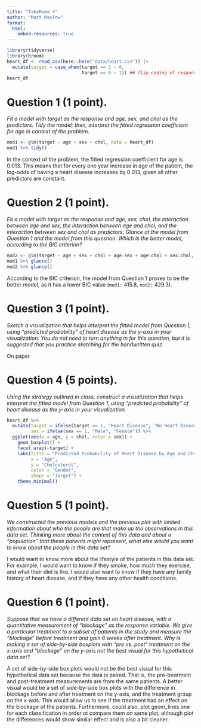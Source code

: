 ```yaml
---
title: "TakeHome 4"
author: "Matt Maslow"
format: 
  html:
    embed-resources: true
---
```




```r
library(tidyverse)
library(broom)
heart_df <- read_csv(here::here("data/heart.csv")) |>
  mutate(target = case_when(target == 1 ~ 0,
                            target == 0 ~ 1)) ## flip coding of response
heart_df
```

# Question 1 (1 point). 
*Fit a model with target as the response and age, sex, and chol as the predictors. Tidy the model; then, interpret the fitted regression coefficient for age in context of the problem.*

```r
mod1 <- glm(target ~ age + sex + chol, data = heart_df)
mod1 %>% tidy()
```

In the context of the problem, the fitted regression coefficient for age is 0.013. This means that for every one year increase in age of the patient, the log-odds of having a heart disease increases by 0.013, given all other predictors are constant.



# Question 2 (1 point). 
*Fit a model with target as the response and age, sex, chol, the interaction between age and sex, the interaction between age and chol, and the interaction between sex and chol as predictors. Glance at the model from Question 1 and the model from this question. Which is the better model, according to the BIC criterion?*

```r
mod2 <- glm(target ~ age + sex + chol + age:sex + age:chol + sex:chol, data = heart_df)
mod1 %>% glance()
mod2 %>% glance()
```

According to the BIC criterion, the model from Question 1 proves to be the better model, as it has a lower BIC value (`mod1:` 415.8, `mod2:` 429.3).


# Question 3 (1 point). 
*Sketch a visualization that helps interpret the fitted model from Question 1, using “predicted probability” of heart disease as the y-axis in your visualization. You do not need to turn anything in for this question, but it is suggested that you practice sketching for the handwritten quiz.*


On paper



# Question 4 (5 points). 
*Using the strategy outlined in class, construct a visualization that helps interpret the fitted model from Question 1, using “predicted probability” of heart disease as the y-axis in your visualization.*

```r
heart_df %>%
  mutate(target = ifelse(target == 1, "Heart Disease", "No Heart Disease"),
         sex = ifelse(sex == 1, "Male", "Female")) %>%
  ggplot(aes(x = age, y = chol, color = sex)) +
    geom_boxplot() +
    facet_wrap(~target) +
    labs(title = "Predicted Probability of Heart Disease by Age and Cholesterol",
         x = "Age",
         y = "Cholesterol",
         color = "Gender",
         shape = "Target") +
    theme_minimal()
```


# Question 5 (1 point). 
*We constructed the previous models and the previous plot with limited information about who the people are that make up the observations in this data set. Thinking more about the context of this data and about a “population” that these patients might represent, what else would you want to know about the people in this data set?*

I would want to know more about the lifestyle of the patients in this data set. For example, I would want to know if they smoke, how much they exercise, and what their diet is like. I would also want to know if they have any family history of heart disease, and if they have any other health conditions.



# Question 6 (1 point). 
*Suppose that we have a different data set on heart disease, with a quantitative measurement of “blockage” as the response variable. We give a particular treatment to a subset of patients in the study and measure the “blockage” before treatment and gain 6 weeks after treatment. Why is making a set of side-by-side boxplots with “pre vs. post” treatment on the x-axis and “blockage” on the y-axis not the best visual for this hypothetical data set?*

A set of side-by-side box plots would not be the best visual for this hypothetical data set because the data is paired. That is, the pre-treatment and post-treatment measurements are from the same patients. A better visual would be a set of side-by-side box plots with the difference in blockage before and after treatment on the y-axis, and the treatment group on the x-axis. This would allow us to see if the treatment had an effect on the blockage of the patients. Furthermore, could also, plot geom_lines one for each classification in order ot compare them on same plot, although plot the differences would show similar effect and is also a bit cleaner.











